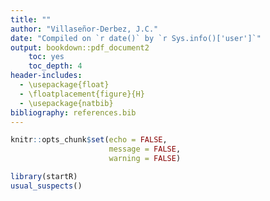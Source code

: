 ```yaml
---
title: ""
author: "Villaseñor-Derbez, J.C."
date: "Compiled on `r date()` by `r Sys.info()['user']`"
output: bookdown::pdf_document2
    toc: yes
    toc_depth: 4
header-includes:
  - \usepackage{float}
  - \floatplacement{figure}{H}
  - \usepackage{natbib}
bibliography: references.bib
---
```


```r
knitr::opts_chunk$set(echo = FALSE,
                      message = FALSE,
                      warning = FALSE)

library(startR)
usual_suspects()
```

